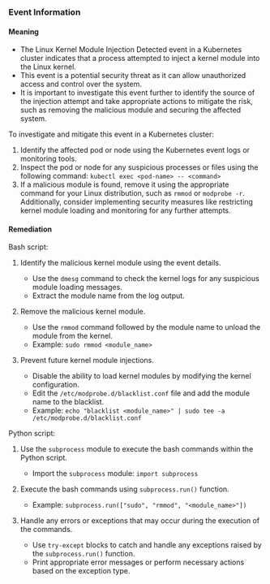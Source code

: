 
### Event Information

#### Meaning

- The Linux Kernel Module Injection Detected event in a Kubernetes cluster indicates that a process attempted to inject a kernel module into the Linux kernel.
- This event is a potential security threat as it can allow unauthorized access and control over the system.
- It is important to investigate this event further to identify the source of the injection attempt and take appropriate actions to mitigate the risk, such as removing the malicious module and securing the affected system.

To investigate and mitigate this event in a Kubernetes cluster:
1. Identify the affected pod or node using the Kubernetes event logs or monitoring tools.
2. Inspect the pod or node for any suspicious processes or files using the following command: `kubectl exec <pod-name> -- <command>`
3. If a malicious module is found, remove it using the appropriate command for your Linux distribution, such as `rmmod` or `modprobe -r`. Additionally, consider implementing security measures like restricting kernel module loading and monitoring for any further attempts.

#### Remediation

Bash script:
1. Identify the malicious kernel module using the event details.
   - Use the `dmesg` command to check the kernel logs for any suspicious module loading messages.
   - Extract the module name from the log output.

2. Remove the malicious kernel module.
   - Use the `rmmod` command followed by the module name to unload the module from the kernel.
   - Example: `sudo rmmod <module_name>`

3. Prevent future kernel module injections.
   - Disable the ability to load kernel modules by modifying the kernel configuration.
   - Edit the `/etc/modprobe.d/blacklist.conf` file and add the module name to the blacklist.
   - Example: `echo "blacklist <module_name>" | sudo tee -a /etc/modprobe.d/blacklist.conf`

Python script:
1. Use the `subprocess` module to execute the bash commands within the Python script.
   - Import the `subprocess` module: `import subprocess`

2. Execute the bash commands using `subprocess.run()` function.
   - Example: `subprocess.run(["sudo", "rmmod", "<module_name>"])`

3. Handle any errors or exceptions that may occur during the execution of the commands.
   - Use `try-except` blocks to catch and handle any exceptions raised by the `subprocess.run()` function.
   - Print appropriate error messages or perform necessary actions based on the exception type.

